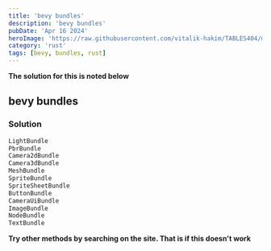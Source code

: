 ```yaml
---
title: 'bevy bundles'
description: 'bevy bundles'
pubDate: 'Apr 16 2024'
heroImage: 'https://raw.githubusercontent.com/vitalik-hakim/TABLES404/main/error_b/rust.png'
category: 'rust'
tags: [bevy, bundles, rust]
---
```


**The solution for this is noted below**

## bevy bundles

### Solution

```rust
LightBundle
PbrBundle
Camera2dBundle
Camera3dBundle
MeshBundle
SpriteBundle
SpriteSheetBundle
ButtonBundle
CameraUiBundle
ImageBundle
NodeBundle
TextBundle
```

**Try other methods by searching on the site. That is if this doesn't work**
